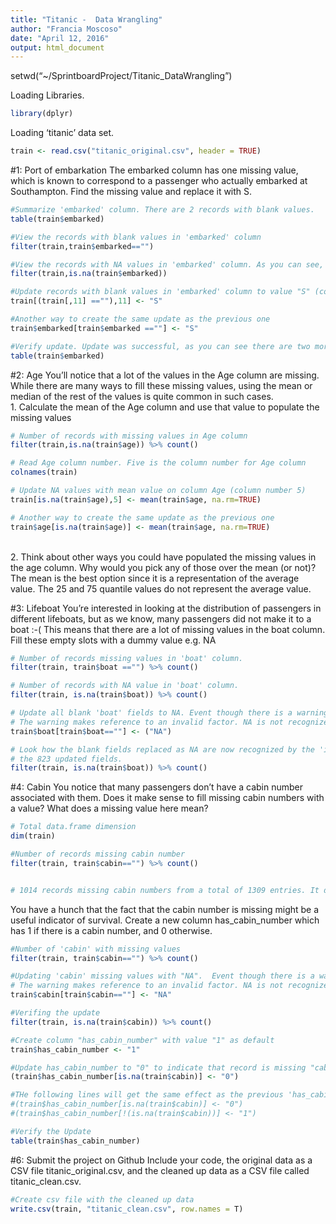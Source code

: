 ```yaml
---
title: "Titanic -  Data Wrangling"
author: "Francia Moscoso"
date: "April 12, 2016"
output: html_document
---
```


setwd("~/SprintboardProject/Titanic_DataWrangling")

Loading Libraries.
```r
library(dplyr)
```

Loading 'titanic' data set.
```r
train <- read.csv("titanic_original.csv", header = TRUE)
```


#1: Port of embarkation
The embarked column has one missing value, which is known to correspond to a passenger who actually
embarked at Southampton. Find the missing value and replace it with S.<br>

```r
#Summarize 'embarked' column. There are 2 records with blank values.
table(train$embarked)

#View the records with blank values in 'embarked' column
filter(train,train$embarked=="")

#View the records with NA values in 'embarked' column. As you can see, no NAs values in 'embarked' column.
filter(train,is.na(train$embarked))

#Update records with blank values in 'embarked' column to value "S" (column number 11)
train[(train[,11] ==""),11] <- "S"

#Another way to create the same update as the previous one
train$embarked[train$embarked ==""] <- "S"

#Verify update. Update was successful, as you can see there are two more records with "S" values (914+2).
table(train$embarked)

```


#2: Age
You'll notice that a lot of the values in the Age column are missing. While there are many ways to fill these missing values, using the mean or median of the rest of the values is quite common in such cases.<br>
1. Calculate the mean of the Age column and use that value to populate the missing values <br>

```r
# Number of records with missing values in Age column
filter(train,is.na(train$age)) %>% count()

# Read Age column number. Five is the column number for Age column
colnames(train)

# Update NA values with mean value on column Age (column number 5)
train[is.na(train$age),5] <- mean(train$age, na.rm=TRUE)

# Another way to create the same update as the previous one
train$age[is.na(train$age)] <- mean(train$age, na.rm=TRUE)
```
<br>
2. Think about other ways you could have populated the missing values in the age column. Why would you pick any of those over the mean (or not)?<br>
The mean is the best option since it is a representation of the average value. The 25 and 75 quantile values do not represent the average value.

#3: Lifeboat
You're interested in looking at the distribution of passengers in different lifeboats, but as we know, many passengers did not make it to a boat :-( This means that there are a lot of missing values in the boat column. Fill these empty slots with a dummy value e.g. NA

```r
# Number of records missing values in 'boat' column.
filter(train, train$boat =="") %>% count()

# Number of records with NA value in 'boat' column. 
filter(train, is.na(train$boat)) %>% count()

# Update all blank 'boat' fields to NA. Event though there is a warning, the update is executed.
# The warning makes reference to an invalid factor. NA is not recognized as a factor.
train$boat[train$boat==""] <- ("NA")

# Look how the blank fields replaced as NA are now recognized by the 'is.na' command, giving us
# the 823 updated fields.
filter(train, is.na(train$boat)) %>% count()
```

#4: Cabin
You notice that many passengers don't have a cabin number associated with them.
Does it make sense to fill missing cabin numbers with a value?
What does a missing value here mean?

```r
# Total data.frame dimension
dim(train)

#Number of records missing cabin number
filter(train, train$cabin=="") %>% count()


# 1014 records missing cabin numbers from a total of 1309 entries. It does not make sense to fill up those missing values since they represent a high number, 77% of the total entries.  

```


You have a hunch that the fact that the cabin number is missing might be a useful indicator of survival. Create a new column has_cabin_number which has 1 if there is a cabin number, and 0 otherwise.
```r
#Number of 'cabin' with missing values
filter(train, train$cabin=="") %>% count()

#Updating 'cabin' missing values with "NA".  Event though there is a warning, the update is executed.
# The warning makes reference to an invalid factor. NA is not recognized as a factor.
train$cabin[train$cabin==""] <- "NA"

#Verifing the update
filter(train, is.na(train$cabin)) %>% count()

#Create column "has_cabin_number" with value "1" as default
train$has_cabin_number <- "1"

#Update has_cabin_number to "0" to indicate that record is missing "cabin" number
(train$has_cabin_number[is.na(train$cabin)] <- "0")

#THe following lines will get the same effect as the previous 'has_cabin_number' updates (without #setting "has_cabin_number" as "1" before any update)
#(train$has_cabin_number[is.na(train$cabin)] <- "0")
#(train$has_cabin_number[!(is.na(train$cabin))] <- "1")

#Verify the Update
table(train$has_cabin_number)  

```

#6: Submit the project on Github
Include your code, the original data as a CSV file titanic_original.csv, and the cleaned up data as a CSV file called titanic_clean.csv.
```r

#Create csv file with the cleaned up data
write.csv(train, "titanic_clean.csv", row.names = T)
```
<br>
<br>

